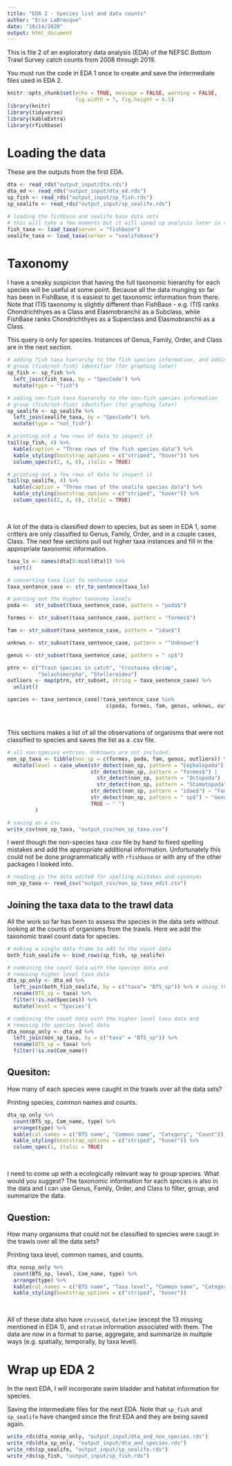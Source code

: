```yaml
---
title: "EDA 2 - Species list and data counts"
author: "Erin LaBrecque"
date: "10/14/2020"
output: html_document
---
```


This is file 2 of an exploratory data analysis (EDA) of the NEFSC Bottom Trawl Survey catch counts from 2008 through 2019.

You must run the code in EDA 1 once to create and save the intermediate files used in EDA 2.  

```r
knitr::opts_chunk$set(echo = TRUE, message = FALSE, warning = FALSE, 
                      fig.width = 7, fig.height = 6.5)
library(knitr)
library(tidyverse)
library(kableExtra)
library(rfishbase)
```


# Loading the data  
These are the outputs from the first EDA.    
```r
dta <- read_rds("output_input/dta.rds")
dta_ed <- read_rds("output_input/dta_ed.rds")
sp_fish <- read_rds("output_input/sp_fish.rds")
sp_sealife <- read_rds("output_input/sp_sealife.rds")

# loading the fishbase and sealife base data sets
# this will take a few moments but it will speed up analysis later in the file
fish_taxa <- load_taxa(server = "fishbase")
sealife_taxa <- load_taxa(server = "sealifebase")
```

# Taxonomy 

I have a sneaky suspicion that having the full taxonomic hierarchy for each species will be useful at some point. Because all the data munging so far has been in FishBase, it is easiest to get taxonomic information from there. Note that ITIS taxonomy is slightly different than FishBase - e.g. ITIS ranks Chondrichthyes as a Class and Elasmobranchii as a Subclass, while FishBase ranks Chondrichthyes as a Superclass and Elasmobranchii as a Class.  

This query is only for species. Instances of Genus, Family, Order, and Class are in the next section.  

```r
# adding fish taxa hierarchy to the fish species information, and adding 
# group (fish/not-fish) identifier (for graphing later)
sp_fish <- sp_fish %>% 
  left_join(fish_taxa, by = "SpecCode") %>% 
  mutate(type = "fish")

# adding non-fish taxa hierarchy to the non-fish species information
# group (fish/not-fish) identifier (for graphing later)
sp_sealife <- sp_sealife %>% 
  left_join(sealife_taxa, by = "SpecCode") %>% 
  mutate(type = "not_fish")

# printing out a few rows of data to inspect it
tail(sp_fish, 4) %>% 
  kable(caption = "Three rows of the fish species data") %>% 
  kable_styling(bootstrap_options = c("striped", "hover")) %>% 
  column_spec(c(2, 4, 6), italic = TRUE)

# printing out a few rows of data to inspect it
tail(sp_sealife, 4) %>% 
  kable(caption = "Three rows of the sealife species data") %>% 
  kable_styling(bootstrap_options = c("striped", "hover")) %>% 
  column_spec(c(2, 4, 6), italic = TRUE)
```
<br/> 


A lot of the data is classified down to species, but as seen in EDA 1, some critters are only classified to Genus, Family, Order, and in a couple cases, Class. The next few sections pull out higher taxa instances and fill in the appropriate taxonomic information.
```r
taxa_ls <- names(dta[8:ncol(dta)]) %>% 
  sort()

# converting taxa list to sentence case
taxa_sentence_case <- str_to_sentence(taxa_ls)

# parsing out the higher taxonomy levels
poda <-  str_subset(taxa_sentence_case, pattern = "poda$")

formes <- str_subset(taxa_sentence_case, pattern = "formes$")

fam <- str_subset(taxa_sentence_case, pattern = "idae$")

unknws <- str_subset(taxa_sentence_case, pattern = "^Unknown")

genus <- str_subset(taxa_sentence_case, pattern = " sp$")

ptrn <- c("Trash species in catch", "Crustacea shrimp",
          "Selachimorpha", "Stelleroidea")
outliers <- map(ptrn, str_subset, string = taxa_sentence_case) %>%
  unlist()

species <- taxa_sentence_case[!taxa_sentence_case %in%
                                c(poda, formes, fam, genus, unknws, outliers)]
```

<br/>  

This sections makes a list of all the observations of organisms that were not classified to species and saves the list as a .csv file.  
```r
# all non-species entries. Unknowns are not included.
non_sp_taxa <- tibble(non_sp = c(formes, poda, fam, genus, outliers)) %>% 
  mutate(level = case_when(str_detect(non_sp, pattern = "Cephalopoda") ~ "Class",
                           str_detect(non_sp, pattern = "formes$") |
                             str_detect(non_sp, pattern = "Octopoda") |
                             str_detect(non_sp, pattern = "Stomatopoda") ~ "Order",
                           str_detect(non_sp, pattern = "idae$") ~ "Family",
                           str_detect(non_sp, pattern = " sp$") ~ "Genus",
                           TRUE ~ " ")
         )

# saving as a csv
write_csv(non_sp_taxa, "output_csv/non_sp_taxa.csv")
```

I went though the non-species taxa .csv file by hand to fixed spelling mistakes and add the appropriate additional information. Unfortunately this could not be done programmatically with `rfishbase` or with any of the other packages I looked into. 

```r
# reading in the data edited for spelling mistakes and synonyms
non_sp_taxa <- read_csv("output_csv/non_sp_taxa_edit.csv") 
```

## Joining the taxa data to the trawl data
All the work so far has been to assess the species in the data sets without looking at the counts of organisms from the trawls. Here we add the taxonomic trawl count data for species.   

```r
# making a single data frame to add to the count data
both_fish_sealife <- bind_rows(sp_fish, sp_sealife)

# combining the count data with the species data and
# removing higher level taxa data
dta_sp_only <- dta_ed %>% 
  left_join(both_fish_sealife, by = c("taxa"= "BTS_sp")) %>% # using the BTS names here
  rename(BTS_sp = taxa) %>% 
  filter(!is.na(Species)) %>% 
  mutate(level = "Species")

# combining the count data with the higher level taxa data and
# removing the species level data
dta_nonsp_only <- dta_ed %>% 
  left_join(non_sp_taxa, by = c("taxa" = "BTS_sp")) %>% 
  rename(BTS_sp = taxa) %>% 
  filter(!is.na(Com_name))
```


## Quesiton:  
How many of each species were caught in the trawls over all the data sets?

Printing species, common names and counts.
```r
dta_sp_only %>% 
  count(BTS_sp, Com_name, type) %>% 
  arrange(type) %>% 
  kable(col.names = c("BTS name", "Common name", "Category", "Count")) %>% 
  kable_styling(bootstrap_options = c("striped", "hover")) %>% 
  column_spec(1, italic = TRUE)
```
<br/>  

I need to come up with a ecologically relevant way to group species. What would you suggest? The taxonomic information for each species is also in the data and I can use Genus, Family, Order, and Class to filter, group, and summarize the data. 


## Question:
How many organisms that could not be classified to species were caugt in the trawls over all the data sets?

Printing taxa level, common names, and counts.  
```r
dta_nonsp_only %>% 
  count(BTS_sp, level, Com_name, type) %>% 
  arrange(type) %>% 
  kable(col.names = c("BTS name", "Taxa level", "Common name", "Category", "Count")) %>% 
  kable_styling(bootstrap_options = c("striped", "hover"))
```
<br/>  

All of these data also have `cruiseid`, `datetime` (except the 13 missing mentioned in EDA 1), and `stratum` information associated with them. The data are now in a format to parse, aggregate, and summarize in multiple ways (e.g. spatially, temporally, by taxa level).

#  Wrap up EDA 2  
In the next EDA, I will incorporate swim bladder and habitat information for species.  

Saving the intermediate files for the next EDA. Note that `sp_fish` and `sp_sealife` have changed since the first EDA and they are being saved again.
```r
write_rds(dta_nonsp_only, "output_input/dta_and_non_species.rds")
write_rds(dta_sp_only, "output_input/dta_and_species.rds")
write_rds(sp_sealife, "output_input/sp_sealife.rds")
write_rds(sp_fish, "output_input/sp_fish.rds")
```


